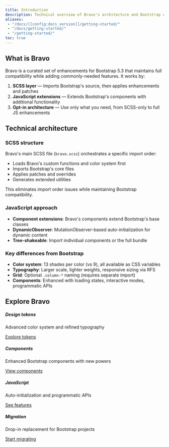 ```yaml
---
title: Introduction
description: Technical overview of Bravo's architecture and Bootstrap enhancement approach.
aliases:
 - "/docs/[[config:docs_version]]/getting-started/"
 - "/docs/getting-started/"
 - "/getting-started/"
toc: true
---
```


## What is Bravo

Bravo is a curated set of enhancements for Bootstrap 5.3 that maintains full compatibility while adding commonly-needed features. It works by:

1. **SCSS layer** — Imports Bootstrap's source, then applies enhancements and patches
2. **JavaScript extensions** — Extends Bootstrap's components with additional functionality
3. **Opt-in architecture** — Use only what you need, from SCSS-only to full JS enhancements

## Technical architecture

### SCSS structure

Bravo's main SCSS file (`bravo.scss`) orchestrates a specific import order:
- Loads Bravo's custom functions and color system first
- Imports Bootstrap's core files
- Applies patches and overrides
- Generates extended utilities

This eliminates import order issues while maintaining Bootstrap compatibility.

### JavaScript approach

- **Component extensions**: Bravo's components extend Bootstrap's base classes
- **DynamicObserver**: MutationObserver-based auto-initialization for dynamic content
- **Tree-shakeable**: Import individual components or the full bundle

### Key differences from Bootstrap

- **Color system**: 13 shades per color (vs 9), all available as CSS variables
- **Typography**: Larger scale, lighter weights, responsive sizing via RFS
- **Grid**: Optional `.column-*` naming (requires separate import)
- **Components**: Enhanced with loading states, interactive modes, programmatic APIs

## Explore Bravo

<div class="row g-4">
  <div class="col-md-6">
    <div class="card h-100">
      <div class="card-body">
        <h5 class="card-title">Design tokens</h5>
        <p class="card-text">Advanced color system and refined typography</p>
        <a href="/docs/[[config:docs_version]]/design-tokens/color-system/" class="btn btn-primary">Explore tokens</a>
      </div>
    </div>
  </div>
  <div class="col-md-6">
    <div class="card h-100">
      <div class="card-body">
        <h5 class="card-title">Components</h5>
        <p class="card-text">Enhanced Bootstrap components with new powers</p>
        <a href="/docs/[[config:docs_version]]/components/modal/" class="btn btn-primary">View components</a>
      </div>
    </div>
  </div>
  <div class="col-md-6">
    <div class="card h-100">
      <div class="card-body">
        <h5 class="card-title">JavaScript</h5>
        <p class="card-text">Auto-initialization and programmatic APIs</p>
        <a href="/docs/[[config:docs_version]]/javascript/dynamic-observer/" class="btn btn-primary">See features</a>
      </div>
    </div>
  </div>
  <div class="col-md-6">
    <div class="card h-100">
      <div class="card-body">
        <h5 class="card-title">Migration</h5>
        <p class="card-text">Drop-in replacement for Bootstrap projects</p>
        <a href="/docs/[[config:docs_version]]/getting-started/migration-guide/" class="btn btn-primary">Start migrating</a>
      </div>
    </div>
  </div>
</div>